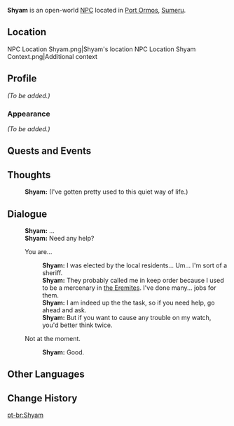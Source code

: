 {{Meta
<!-- Remove this template after adding the missing info -->
|missing_NPC_profile  = yes
}}
{{Character Infobox
|type             = Open-World NPC
|image            = NPC Shyam.png
|realname         = <!-- Optional, if different from in-game name -->
|deceased         = 
|region           = Sumeru
|location         = Sumeru
|affiliation      = 
|title            = Sheriff

|ancestry         = <!-- Clan/family -->
|father           = 
|mother           = 
|spouse           = 
|sibling          = 
|child            = 
|relative         = 

|voiceEN          = 
|voiceCN          = 
|voiceJP          = 
|dialoguereward   = 
}}
'''Shyam''' is an open-world [[NPC]] located in [[Port Ormos]], [[Sumeru]].

==Location==
<gallery>
NPC Location Shyam.png|Shyam's location
NPC Location Shyam Context.png|Additional context
</gallery>

==Profile==
<!-- Detailed story/lore information goes here. -->
''(To be added.)''

===Appearance===
<!-- Keep appearance section short and concise. Limit to 2 paragraphs with 3-4 sentences each. -->
''(To be added.)''

==Quests and Events==
{{Quests and Events}}
<!--
==Idle Quotes==
(Seemingly no idle quotes)
-->
==Thoughts==
{{All Schemes to Know Explanation|name=Shyam}}
{{Dialogue Start}}
:{{A|VO Shyam All Schemes to Know 01.ogg}} '''Shyam:''' (I've gotten pretty used to this quiet way of life.)
{{Dialogue End}}

==Dialogue==
{{Dialogue Start}}
:'''Shyam:''' ...
:'''Shyam:''' Need any help?
:{{DIcon}} You are...
::'''Shyam:''' I was elected by the local residents... Um... I'm sort of a sheriff.
::'''Shyam:''' They probably called me in keep order because I used to be a mercenary in [[the Eremites]]. I've done many... jobs for them.
::'''Shyam:''' I am indeed up the the task, so if you need help, go ahead and ask.
::'''Shyam:''' But if you want to cause any trouble on my watch, you'd better think twice.
:{{DIcon}} Not at the moment.
::'''Shyam:''' Good.
{{Dialogue End}}
<!--
==Event Dialogue==
===Event Name===
{{Dialogue Start}}
:'''{{subst:PAGENAME}}:'''
{{Dialogue End}}

==Trivia==
* 
-->
==Other Languages==
{{Other Languages
|default_hidden = 1
|en      = Shyam
|zhs     = 夏姆
|zhs_rm  = Xiàmǔ
|zht     = 夏姆
|zht_rm  = Xiàmǔ
|ja      = シャム
|ja_rm   = Shamu
|ko      = 샴
|es      = Shyam
|fr      = Shyam
|ru      = Шиам
|th      = Shyam
|vi      = Shyam
|de      = Shyam
|id      = Shyam
|pt      = Shyam
|tr      = Shyam
|it      = Shyam
}}

==Change History==
{{Change History|3.0}}
<!--
==References==
{{Reflist}}
-->

[[pt-br:Shyam]]